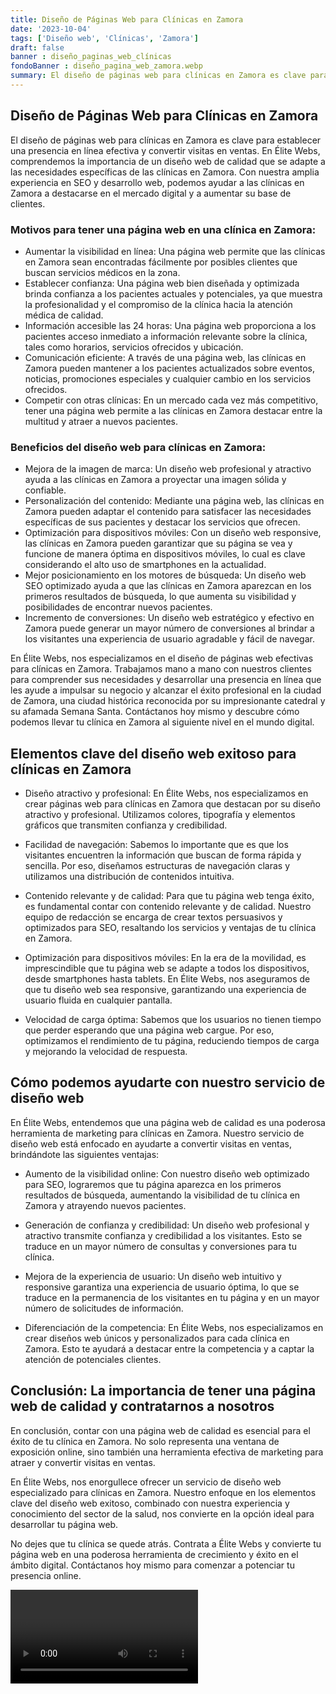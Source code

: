 ```yaml
---
title: Diseño de Páginas Web para Clínicas en Zamora
date: '2023-10-04'
tags: ['Diseño web', 'Clínicas', 'Zamora']
draft: false
banner : diseño_paginas_web_clínicas
fondoBanner : diseño_pagina_web_zamora.webp
summary: El diseño de páginas web para clínicas en Zamora es clave para establecer una presencia en línea efectiva y convertir visitas en ventas. En Élite Webs, comprendemos la importancia de un diseño web de calidad que se adapte a las necesidades específicas de las clínicas en Zamora. Con nuestra amplia experiencia en SEO y desarrollo web, podemos ayudar a las clínicas en Zamora a destacarse en el mercado digital y a aumentar su base de clientes.
---
```


## Diseño de Páginas Web para Clínicas en Zamora

El diseño de páginas web para clínicas en Zamora es clave para establecer una presencia en línea efectiva y convertir visitas en ventas. En Élite Webs, comprendemos la importancia de un diseño web de calidad que se adapte a las necesidades específicas de las clínicas en Zamora. Con nuestra amplia experiencia en SEO y desarrollo web, podemos ayudar a las clínicas en Zamora a destacarse en el mercado digital y a aumentar su base de clientes.

### Motivos para tener una página web en una clínica en Zamora:

- Aumentar la visibilidad en línea: Una página web permite que las clínicas en Zamora sean encontradas fácilmente por posibles clientes que buscan servicios médicos en la zona.
- Establecer confianza: Una página web bien diseñada y optimizada brinda confianza a los pacientes actuales y potenciales, ya que muestra la profesionalidad y el compromiso de la clínica hacia la atención médica de calidad.
- Información accesible las 24 horas: Una página web proporciona a los pacientes acceso inmediato a información relevante sobre la clínica, tales como horarios, servicios ofrecidos y ubicación.
- Comunicación eficiente: A través de una página web, las clínicas en Zamora pueden mantener a los pacientes actualizados sobre eventos, noticias, promociones especiales y cualquier cambio en los servicios ofrecidos.
- Competir con otras clínicas: En un mercado cada vez más competitivo, tener una página web permite a las clínicas en Zamora destacar entre la multitud y atraer a nuevos pacientes.

### Beneficios del diseño web para clínicas en Zamora:

- Mejora de la imagen de marca: Un diseño web profesional y atractivo ayuda a las clínicas en Zamora a proyectar una imagen sólida y confiable.
- Personalización del contenido: Mediante una página web, las clínicas en Zamora pueden adaptar el contenido para satisfacer las necesidades específicas de sus pacientes y destacar los servicios que ofrecen.
- Optimización para dispositivos móviles: Con un diseño web responsive, las clínicas en Zamora pueden garantizar que su página se vea y funcione de manera óptima en dispositivos móviles, lo cual es clave considerando el alto uso de smartphones en la actualidad.
- Mejor posicionamiento en los motores de búsqueda: Un diseño web SEO optimizado ayuda a que las clínicas en Zamora aparezcan en los primeros resultados de búsqueda, lo que aumenta su visibilidad y posibilidades de encontrar nuevos pacientes.
- Incremento de conversiones: Un diseño web estratégico y efectivo en Zamora puede generar un mayor número de conversiones al brindar a los visitantes una experiencia de usuario agradable y fácil de navegar.

En Élite Webs, nos especializamos en el diseño de páginas web efectivas para clínicas en Zamora. Trabajamos mano a mano con nuestros clientes para comprender sus necesidades y desarrollar una presencia en línea que les ayude a impulsar su negocio y alcanzar el éxito profesional en la ciudad de Zamora, una ciudad histórica reconocida por su impresionante catedral y su afamada Semana Santa. Contáctanos hoy mismo y descubre cómo podemos llevar tu clínica en Zamora al siguiente nivel en el mundo digital.

<GifSeo />

<Cta />

## Elementos clave del diseño web exitoso para clínicas en Zamora

- Diseño atractivo y profesional: En Élite Webs, nos especializamos en crear páginas web para clínicas en Zamora que destacan por su diseño atractivo y profesional. Utilizamos colores, tipografía y elementos gráficos que transmiten confianza y credibilidad.

- Facilidad de navegación: Sabemos lo importante que es que los visitantes encuentren la información que buscan de forma rápida y sencilla. Por eso, diseñamos estructuras de navegación claras y utilizamos una distribución de contenidos intuitiva.

- Contenido relevante y de calidad: Para que tu página web tenga éxito, es fundamental contar con contenido relevante y de calidad. Nuestro equipo de redacción se encarga de crear textos persuasivos y optimizados para SEO, resaltando los servicios y ventajas de tu clínica en Zamora.

- Optimización para dispositivos móviles: En la era de la movilidad, es imprescindible que tu página web se adapte a todos los dispositivos, desde smartphones hasta tablets. En Élite Webs, nos aseguramos de que tu diseño web sea responsive, garantizando una experiencia de usuario fluida en cualquier pantalla.

- Velocidad de carga óptima: Sabemos que los usuarios no tienen tiempo que perder esperando que una página web cargue. Por eso, optimizamos el rendimiento de tu página, reduciendo tiempos de carga y mejorando la velocidad de respuesta.

## Cómo podemos ayudarte con nuestro servicio de diseño web

En Élite Webs, entendemos que una página web de calidad es una poderosa herramienta de marketing para clínicas en Zamora. Nuestro servicio de diseño web está enfocado en ayudarte a convertir visitas en ventas, brindándote las siguientes ventajas:

- Aumento de la visibilidad online: Con nuestro diseño web optimizado para SEO, lograremos que tu página aparezca en los primeros resultados de búsqueda, aumentando la visibilidad de tu clínica en Zamora y atrayendo nuevos pacientes.

- Generación de confianza y credibilidad: Un diseño web profesional y atractivo transmite confianza y credibilidad a los visitantes. Esto se traduce en un mayor número de consultas y conversiones para tu clínica.

- Mejora de la experiencia de usuario: Un diseño web intuitivo y responsive garantiza una experiencia de usuario óptima, lo que se traduce en la permanencia de los visitantes en tu página y en un mayor número de solicitudes de información.

- Diferenciación de la competencia: En Élite Webs, nos especializamos en crear diseños web únicos y personalizados para cada clínica en Zamora. Esto te ayudará a destacar entre la competencia y a captar la atención de potenciales clientes.

## Conclusión: La importancia de tener una página web de calidad y contratarnos a nosotros

En conclusión, contar con una página web de calidad es esencial para el éxito de tu clínica en Zamora. No solo representa una ventana de exposición online, sino también una herramienta efectiva de marketing para atraer y convertir visitas en ventas.

En Élite Webs, nos enorgullece ofrecer un servicio de diseño web especializado para clínicas en Zamora. Nuestro enfoque en los elementos clave del diseño web exitoso, combinado con nuestra experiencia y conocimiento del sector de la salud, nos convierte en la opción ideal para desarrollar tu página web.

No dejes que tu clínica se quede atrás. Contrata a Élite Webs y convierte tu página web en una poderosa herramienta de crecimiento y éxito en el ámbito digital. Contáctanos hoy mismo para comenzar a potenciar tu presencia online.

<Video />

<CtaBot job='Clínicas' city='Zamora'/>

<Gmaps query='Zamora+españa+maps' />